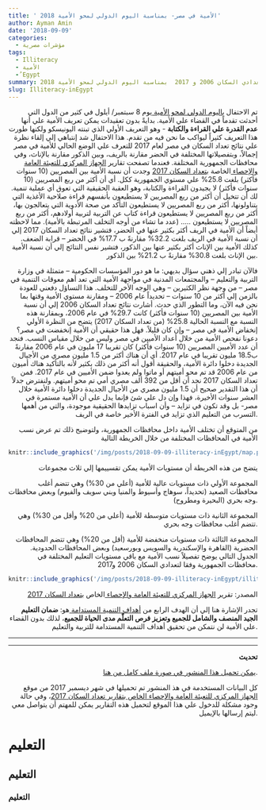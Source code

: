 ```yaml
---
title: ' الأمية في مصر- بمناسبة اليوم الدولي لمحو الأمية 2018' 
author: Ayman Amin
date: '2018-09-09'
categories:
  - مؤشرات مصرية
tags:
  - Illiteracy
  - الأمية
  - ُEgypt 
summary: الأمية في مصر – نظرة رقمية باستخدام بيانات تعدادي السكان 2006 و 2017  بمناسبة اليوم الدولي لمحو الأمية 2018
slug: Illiteracy-inEgypt
---
```





<p align="right">
تم الاحتفال <a href = "https://ar.unesco.org/themes/literacy-all/literacy-day"> باليوم  الدولي لمحو الأمية </a> يوم 8 سبتمبر/ أيلول في كثير من الدول التي أحدثت تقدماً في القضاء علي الأمية. 
بدايةً بدون تعقيدات يمكن تعريف الأمية علي أنها **عدم القدرة علي القراءة والكتابة** - وهو التعريف الأولي الذي تبنته اليونيسكو ولكنها طورت هذا التعريف كثيراً ليواكب ما نحن فيه من تقدم.
هذا الاحتفال شد إنتباهي إلي إلقاء نظرة علي نتائج تعداد السكان في مصر لعام 2017 للتعرف علي الوضع الحالي للأمية في مصر إجمالاً، وبتفصيلاتها المختلفة في الحضر مقارنة بالريف، وبين الذكور مقارنة بالإناث، وفي محافظات الجمهورية المختلفة. 
 فعندما تصفحت تقارير <a href = "https://capmas.gov.eg"> الجهاز المركزي للتعبئة العامة والإحصاء </a> الخاصة  <a href = " https://capmas.gov.eg/party/party.html"> بتعداد السكان 2017</a> وجدت أن نسبة الأمية بين المصريين (10 سنوات فأكثر) بلغت 25.8% علي مستوي الجمهورية ككل. 
أي أن أكثر من ربع المصريين (10 سنوات فأكثر) لا يجيدون القراءة والكتابة، وهو العقبة الحقيقية التي تعوق أي عملية تنمية. لك أن تتخيل أن أكثر من ربع المصريين لا يستطيعون بأنفسهم قراءة صلاحية الأغذية التي يتناولونها، أكثر من ربع المصريين لا يستطيعون التأكد من صحة الأدوية التي يتعالجون بها، أكثر من ربع المصريين لا يستطيعون قراءة كتاب عن التربية لتربية أولادهم، أكثر من ربع المصريين لا يستطيعون ..... (عدد ما تشاء من أوجه التخلف المرتبطة بالأمية).
مما لاحظته أيضاً أن الأمية في الريف أكثر بكثير عنها في الحضر، فتشير نتائج تعداد السكان 2017  إلي أن نسبة الأمية في الريف بلغت 32.2% مقارنةً ب 17.7% في الحضر – قرابة الضعف.
كذلك الأمية بين الإناث أكثر بكثير عنها بين الذكور، فتشير نفس النتائج إلي أن نسبة الأمية بين الإناث بلغت 30.8% مقارنةً ب 21.2% بين الذكور.
</p>


<p align="right">
فالآن تبادر إلي ذهني سؤال بديهي: ما هو دور المؤسسات الحكومية – متمثلة في وزارة التربية والتعليم – والمجتمعات المدنية في مواجهة الأمية التي تعد أهم معوقات التنمية في مصر – من وجهة نظر الكثيرين – وهي الوجه الأخر للتخلف. هذا التساؤل دفعني للعودة بالزمن إلي أكثر من 10 سنوات – تحديداً عام 2006 – ومقارنة مستوي الأمية وقتها بما نحن فيه الآن، وما التطور الذي حدث. 
أشارت نتائج تعداد السكان 2006 إلي أن نسبة الأمية بين المصريين (10 سنوات فأكثر) كانت 29.7% في عام 2006، وبمقارنة هذه النسبة مع النسبة الحالية 25.8% (من تعداد السكان 2017) يتضح من النظرة الأولي إنخفاض الأمية في مصر – وإن كان قليلاً. 
فهل هذا حقيقي أن الأمية إنخفضت في مصر؟ 
دعونا نفحص الأمية من خلال أعداد الأميين في مصر وليس من خلال مقياس النسب. 
فنجد أن عدد الأميين المصريين (10 سنوات فأكثر) كان تقريبا 17 مليون في عام 2006 مقارنةً ب18.5 مليون تقريبا في عام 2017.
أي أن هناك أكثر من 1.5 مليون مصري من الأجيال الجديدة دخلوا دائرة الأمية، والحقيقة أقول أنه أكثر من ذلك بكثير لأنه بالتأكيد هناك أميون من عام 2006 قد تم محو أميتهم أو ماتوا ولم يعدوا ضمن الأميين في عام 2017. 
فمن تعداد السكان 2017 نجد أن أقل من 392 ألف مصري أمي تم محو أميتهم.
ولنفترض جدلاً أن هذا التقدير صحيح أن 1.5 مليون مصري من الأجيال الجديدة دخلوا دائرة الأمية خلال العشر سنوات الأخيرة، فهذا وإن دل علي شئ فإنما يدل علي أن الأمية مستمرة في مصر- بل وقد تكون في تزايد – وأن اسباب تزايدها الحقيقية موجودة، والتي من أهمها التسرب من التعليم الذي تزايد في الفترة الأخير خاصة في الريف.  
</p>



<p align="right">
من المتوقع أن تختلف الأمية داخل محافظات الجمهورية، ولتوضيح ذلك تم عرض نسب الأمية في المحافظات المختلفة من خلال الخريطة التالية
</p>


```r
knitr::include_graphics('/img/posts/2018-09-09-illiteracy-inEgypt/map.png')
```

<p align="right">
يتضح من هذه الخريطة أن مستويات الأمية يمكن تقسييمها إلي ثلاث مجموعات
</p>

<p align="right">
المجموعة الأولي ذات مستويات عالية للأمية (أعلي من 30%) وهي  تتضم أغلب محافظات الصعيد (تحديداً، سوهاج وأسيوط والمنيا وبني سويف والفيوم) وبعض محافظات وجه بحري (البحيرة ومطروح).
</p>


<p align="right">
المجموعة الثانية ذات مستويات متوسطة للأمية (أعلي من 20% وأقل من 30%) وهي تتضم أغلب محافظات وجه بحري.
</p>


<p align="right">
المجموعة الثالثة ذات مستويات منخفضة للأمية (أقل من 20%) وهي تتضم المحافظات الحضرية (القاهرة والإسكندرية والسويس وبورسعيد) وبعض المحافظات الحدودية.
الجدول التالي يوضح تفصيلاً نسب الأمية مع باقي مستويات التعليم المختلفة في محافظات الجمهورية وفقا لتعدادي السكان 2006 و2017.   
</p>


```r
knitr::include_graphics('/img/posts/2018-09-09-illiteracy-inEgypt/illit.png')
```
<p align="right">
المصدر: تقرير <a href = "https://capmas.gov.eg"> الجهاز المركزي للتعبئة العامة والإحصاء </a> الخاص  <a href = " https://capmas.gov.eg/party/party.html"> بتعداد السكان 2017</a>
</p>




<p align="right">
تجدر الإشارة هنا إلي أن الهدف الرابع من <a href = " https://www.un.org/sustainabledevelopment/ar/development-agenda/ "> أهداف التنمية المستدامة </a> هو: **ضمان التعليم الجيد المنصف والشامل للجميع وتعزيز فرص التعلّم مدى الحياة للجميع**، لذلك بدون القضاء علي الأمية لن نتمكن من تحقيق أهداف التنمية المستدامة للتربية والتعليم. 
</p>


---------

---------

<p align="right">
**تحديث **
</p>

<p align="right">
<a href = " https://www.researchgate.net/profile/Ayman_Amin2/publication/327569176_IlliteracyinEgypt2017/data/5b97154892851c78c41795e8/IlliteracyinEgypt2017.pdf
"> يمكن تحميل هذا المنشور في صورة ملف كامل من هنا</a>.
</p>

<p align="right">
كل البيانات المستخدمة في هذ المنشور تم تحميلها في شهر ديسمبر 2017 من موقع  <a href = " https://capmas.gov.eg/party/party.html"> الجهاز المركزي للتعبئة العامة والإحصاء الخاص بتقارير تعداد السكان 2017</a>، وفي حالة وجود مشكلة للدخول علي هذا الموقع لتحميل هذه التقارير يمكن للمهتم أن يتواصل معي ليتم إرسالها بالإيميل.
</p>


# التعليم

## التعليم

### التعليم



